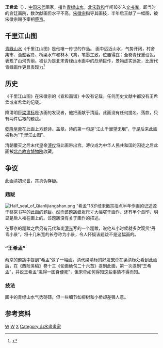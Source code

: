 {{Infobox Artist
|name          = 王希孟
| image=Wang_Xi_Meng_Panoramic_Landscape_Part.jpg
 | caption=千里江山图（细节）
|birthname     =
|birthdate     =1096年 
|location      = 
|deathdate     = 1119年
|deathplace    = 
|nationality   = 
|field         = 青绿山水

|training      = 翰林书画院|movement      = 
|works         = 《千里江山图》
|patrons       = 
|influenced by = 宋徽宗
|influenced    = 
|}}

'''王希孟'''（{{bd|1096年||1119年|catIdx=W}}），[[中国|中国]][[宋代|宋代]]画家，擅作[[青绿山水|青绿山水]]。[[北宋|北宋]][[政和|政和]]年间18岁入[[文书库|文书库]]，即当时的宫廷画院，数次献画但水平不高。[[宋徽宗|宋徽宗]]指导其画技，半年后王献了一幅图，被宋徽宗赐予宰相[[蔡京|蔡京]]。

==千里江山图==
[[青綠山水|青綠山水]]《千里江山图》是他唯一传世的作品。
{{wide image|Wang Ximeng. A Thousand Li of Rivers and Mountains. (Complete, 51,3x1191,5 cm). 1113. Palace museum, Beijing.jpg|4200px|《千里江山图》，现存于[[北京故宫博物院|北京故宫博物院]]|dir=rtl}}
画中远近山水，气势开阔，村舍集市、渔船客舟、桥梁水车和林木飞禽，笔墨工致，位置得宜；全卷青绿重设色，表现了山河秀丽。被认为是北宋青绿山水画中的彪炳巨作，景物虚实远近，比唐代青绿画作更具表现力<ref>{{cite book|title=中国美术史|author=王逊|page=291|language=zh-hans|date=2018-12|isbn=9787102053080}}</ref>

==历史==
《千里江山图》在宋徽宗的《宣和画谱》中没有记载。任何历史文献中都没有王希孟或者希孟的记载。

降清明臣[[梁清标|梁清标]]是该画的发现者，他把画献于清廷。此画没有任何提名、落款，只有两件后裱的题跋。

[[乾隆皇帝|乾隆皇帝]]在此画上方题诗、盖章。诗的第一句是“江山千里望无垠”，于是后来此画被称为“千里江山图”。

清朝覆灭之后末代皇帝[[溥仪|溥仪]]将此画带出宫。溥仪成为中华人民共和国的囚徒之后此画被[[北京故宫博物院|北京故宫博物院]]收藏。

==争议==
此画清初现世，其真伪存疑。

===题跋===
[[File:Half_seal_of_Qianlijiangshan.png|thumb]]
“希孟”18岁经宋徽宗指点半年作画的记述源于蔡京书写的此画的题跋。然而该题跋纸张尺寸大幅窄于画作，还有半个章印，明显是后人裱在画上的。该题跋没有关于画作的描述。

在蔡京的题跋之后另有元代和尚[[溥光|溥光]]写的一个题跋，说他从小时候就多次观赏“丹青小景”。将十几米宽的长卷称为小景，令人怀疑该题跋不是这幅画的。

===“王希孟”===
蔡京的题跋中提到“希孟”做了一幅画。清代梁清标的好友[[宋荦|宋荦]]在梁清标处看到此画后，在《西陂类稿》卷十三《论画绝句二十六首》提到此画，第一次提到“王希孟”，并说王希孟“进得一图身便死”，但宋荦如何得知这些事情不得而知。

===技法===
画中的青绿山水气势磅礴，但一些细节如柳树和小桥却差强人意。

==参考资料==
{{reflist}}



{{commons category|Wang Ximeng}}
{{Authority control}}

[[Category:宋朝画家|W]]
[[Category:北宋人|W]]
[[Category:王姓|X]]
[[Category:山水畫畫家|Category:山水畫畫家]]